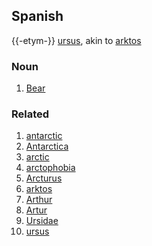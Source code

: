 ==Spanish==
{{-etym-}}
{{la}} [[ursus]], akin to {{el}} [[arktos]]
===Noun===
#[[Bear]]

=== Related ===
#[[antarctic]]
#[[Antarctica]]
#[[arctic]]
#[[arctophobia]]
#[[Arcturus]]
#[[arktos]]
#[[Arthur]]
#[[Artur]]
#[[Ursidae]]
#[[ursus]]